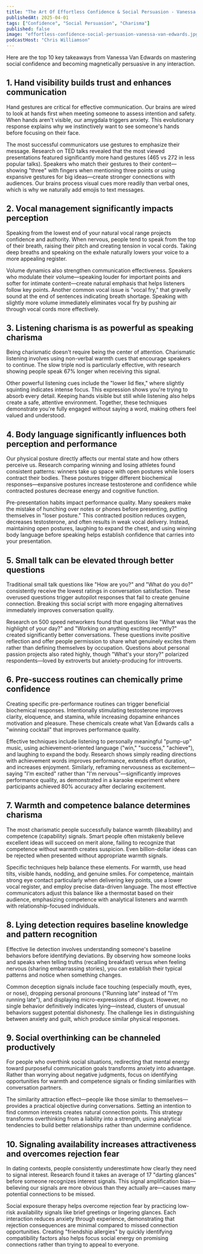 ```yaml
---
title: "The Art Of Effortless Confidence & Social Persuasion - Vanessa Van Edwards"
publishedAt: 2025-04-01
tags: ["Confidence", "Social Persuasion", "Charisma"]
published: false
image: "effortless-confidence-social-persuasion-vanessa-van-edwards.jpg"
podcastHost: "Chris Williamson"
---
```



<PodcastSummaryPageLayout frontmatter={frontmatter}>

Here are the top 10 key takeaways from Vanessa Van Edwards on mastering social confidence and becoming magnetically persuasive in any interaction.

## 1. Hand visibility builds trust and enhances communication

Hand gestures are critical for effective communication. Our brains are wired to look at hands first when meeting someone to assess intention and safety. When hands aren't visible, our amygdala triggers anxiety. This evolutionary response explains why we instinctively want to see someone's hands before focusing on their face.

The most successful communicators use gestures to emphasize their message. Research on TED talks revealed that the most viewed presentations featured significantly more hand gestures (465 vs 272 in less popular talks). Speakers who match their gestures to their content—showing "three" with fingers when mentioning three points or using expansive gestures for big ideas—create stronger connections with audiences. Our brains process visual cues more readily than verbal ones, which is why we naturally add emojis to text messages.

## 2. Vocal management significantly impacts perception

Speaking from the lowest end of your natural vocal range projects confidence and authority. When nervous, people tend to speak from the top of their breath, raising their pitch and creating tension in vocal cords. Taking deep breaths and speaking on the exhale naturally lowers your voice to a more appealing register.

Volume dynamics also strengthen communication effectiveness. Speakers who modulate their volume—speaking louder for important points and softer for intimate content—create natural emphasis that helps listeners follow key points. Another common vocal issue is "vocal fry," that gravelly sound at the end of sentences indicating breath shortage. Speaking with slightly more volume immediately eliminates vocal fry by pushing air through vocal cords more effectively.

## 3. Listening charisma is as powerful as speaking charisma

Being charismatic doesn't require being the center of attention. Charismatic listening involves using non-verbal warmth cues that encourage speakers to continue. The slow triple nod is particularly effective, with research showing people speak 67% longer when receiving this signal.

Other powerful listening cues include the "lower lid flex," where slightly squinting indicates intense focus. This expression shows you're trying to absorb every detail. Keeping hands visible but still while listening also helps create a safe, attentive environment. Together, these techniques demonstrate you're fully engaged without saying a word, making others feel valued and understood.

## 4. Body language significantly influences both perception and performance

Our physical posture directly affects our mental state and how others perceive us. Research comparing winning and losing athletes found consistent patterns: winners take up space with open postures while losers contract their bodies. These postures trigger different biochemical responses—expansive postures increase testosterone and confidence while contracted postures decrease energy and cognitive function.

Pre-presentation habits impact performance quality. Many speakers make the mistake of hunching over notes or phones before presenting, putting themselves in "loser posture." This contracted position reduces oxygen, decreases testosterone, and often results in weak vocal delivery. Instead, maintaining open postures, laughing to expand the chest, and using winning body language before speaking helps establish confidence that carries into your presentation.

## 5. Small talk can be elevated through better questions

Traditional small talk questions like "How are you?" and "What do you do?" consistently receive the lowest ratings in conversation satisfaction. These overused questions trigger autopilot responses that fail to create genuine connection. Breaking this social script with more engaging alternatives immediately improves conversation quality.

Research on 500 speed networkers found that questions like "What was the highlight of your day?" and "Working on anything exciting recently?" created significantly better conversations. These questions invite positive reflection and offer people permission to share what genuinely excites them rather than defining themselves by occupation. Questions about personal passion projects also rated highly, though "What's your story?" polarized respondents—loved by extroverts but anxiety-producing for introverts.

## 6. Pre-success routines can chemically prime confidence

Creating specific pre-performance routines can trigger beneficial biochemical responses. Intentionally stimulating testosterone improves clarity, eloquence, and stamina, while increasing dopamine enhances motivation and pleasure. These chemicals create what Van Edwards calls a "winning cocktail" that improves performance quality.

Effective techniques include listening to personally meaningful "pump-up" music, using achievement-oriented language ("win," "success," "achieve"), and laughing to expand the body. Research shows simply reading directions with achievement words improves performance, extends effort duration, and increases enjoyment. Similarly, reframing nervousness as excitement—saying "I'm excited" rather than "I'm nervous"—significantly improves performance quality, as demonstrated in a karaoke experiment where participants achieved 80% accuracy after declaring excitement.

## 7. Warmth and competence balance determines charisma

The most charismatic people successfully balance warmth (likeability) and competence (capability) signals. Smart people often mistakenly believe excellent ideas will succeed on merit alone, failing to recognize that competence without warmth creates suspicion. Even billion-dollar ideas can be rejected when presented without appropriate warmth signals.

Specific techniques help balance these elements. For warmth, use head tilts, visible hands, nodding, and genuine smiles. For competence, maintain strong eye contact particularly when delivering key points, use a lower vocal register, and employ precise data-driven language. The most effective communicators adjust this balance like a thermostat based on their audience, emphasizing competence with analytical listeners and warmth with relationship-focused individuals.

## 8. Lying detection requires baseline knowledge and pattern recognition

Effective lie detection involves understanding someone's baseline behaviors before identifying deviations. By observing how someone looks and speaks when telling truths (recalling breakfast) versus when feeling nervous (sharing embarrassing stories), you can establish their typical patterns and notice when something changes.

Common deception signals include face touching (especially mouth, eyes, or nose), dropping personal pronouns ("Running late" instead of "I'm running late"), and displaying micro-expressions of disgust. However, no single behavior definitively indicates lying—instead, clusters of unusual behaviors suggest potential dishonesty. The challenge lies in distinguishing between anxiety and guilt, which produce similar physical responses.

## 9. Social overthinking can be channeled productively

For people who overthink social situations, redirecting that mental energy toward purposeful communication goals transforms anxiety into advantage. Rather than worrying about negative judgments, focus on identifying opportunities for warmth and competence signals or finding similarities with conversation partners.

The similarity attraction effect—people like those similar to themselves—provides a practical objective during conversations. Setting an intention to find common interests creates natural connection points. This strategy transforms overthinking from a liability into a strength, using analytical tendencies to build better relationships rather than undermine confidence.

## 10. Signaling availability increases attractiveness and overcomes rejection fear

In dating contexts, people consistently underestimate how clearly they need to signal interest. Research found it takes an average of 17 "darting glances" before someone recognizes interest signals. This signal amplification bias—believing our signals are more obvious than they actually are—causes many potential connections to be missed.

Social exposure therapy helps overcome rejection fear by practicing low-risk availability signals like brief greetings or lingering glances. Each interaction reduces anxiety through experience, demonstrating that rejection consequences are minimal compared to missed connection opportunities. Creating "friendship allergies" by quickly identifying compatibility factors also helps focus social energy on promising connections rather than trying to appeal to everyone.

</PodcastSummaryPageLayout>
